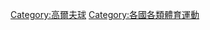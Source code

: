 {{Commons cat|Golf by country}}
{{Categories by country|nocat}}

[[Category:高爾夫球|Category:高爾夫球]]
[[Category:各國各類體育運動|Category:各國各類體育運動]]